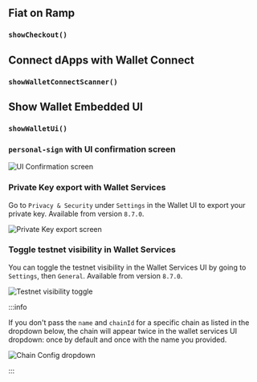 

## Fiat on Ramp

### `showCheckout()`

<ShowCheckout />

## Connect dApps with Wallet Connect

### `showWalletConnectScanner()`

<ShowWCScanner />

## Show Wallet Embedded UI

### `showWalletUi()`

<ShowWalletUi />

### `personal-sign` with UI confirmation screen

![UI Confirmation screen](/images/ws-ui-confirmation-screen.png)

### Private Key export with Wallet Services

Go to `Privacy & Security` under `Settings` in the Wallet UI to export your private key. Available
from version `8.7.0`.

![Private Key export screen](/images/ws-pvt-key-export.png)

### Toggle testnet visibility in Wallet Services

You can toggle the testnet visibility in the Wallet Services UI by going to `Settings`, then
`General`. Available from version `8.7.0`.

![Testnet visibility toggle](/images/ws-ui-toggle-testnet.png)

:::info

If you don't pass the `name` and `chainId` for a specific chain as listed in the dropdown below, the
chain will appear twice in the wallet services UI dropdown: once by default and once with the name
you provided.

![Chain Config dropdown](/images/ws-ui-toggle-testnet.png)

:::
